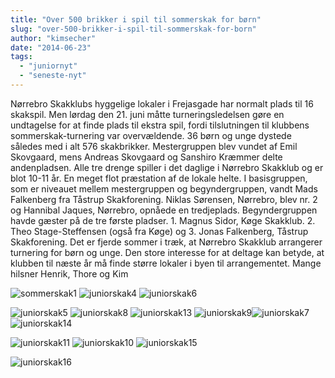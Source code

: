 ```yaml
---
title: "Over 500 brikker i spil til sommerskak for børn"
slug: "over-500-brikker-i-spil-til-sommerskak-for-born"
author: "kimsecher"
date: "2014-06-23"
tags: 
  - "juniornyt"
  - "seneste-nyt"
---
```


Nørrebro Skakklubs hyggelige lokaler i Frejasgade har normalt plads til 16 skakspil. Men lørdag den 21. juni måtte turneringsledelsen gøre en undtagelse for at finde plads til ekstra spil, fordi tilslutningen til klubbens sommerskak-turnering var overvældende. 36 børn og unge dystede således med i alt 576 skakbrikker. Mestergruppen blev vundet af Emil Skovgaard, mens Andreas Skovgaard og Sanshiro Kræmmer delte andenpladsen. Alle tre drenge spiller i det daglige i Nørrebro Skakklub og er blot 10-11 år. En meget flot præstation af de lokale helte. I basisgruppen, som er niveauet mellem mestergruppen og begyndergruppen, vandt Mads Falkenberg fra Tåstrup Skakforening. Niklas Sørensen, Nørrebro, blev nr. 2 og Hannibal Jaques, Nørrebro, opnåede en tredjeplads. Begyndergruppen havde gæster på de tre første pladser. 1. Magnus Sidor, Køge Skakklub. 2. Theo Stage-Steffensen (også fra Køge) og 3. Jonas Falkenberg, Tåstrup Skakforening. Det er fjerde sommer i træk, at Nørrebro Skakklub arrangerer turnering for børn og unge. Den store interesse for at deltage kan betyde, at klubben til næste år må finde større lokaler i byen til arrangementet. Mange hilsner Henrik, Thore og Kim

![sommerskak1](/images/sommerskak1-300x179.jpg) ![juniorskak4](/images/juniorskak4-300x201.jpg) ![juniorskak6](/images/juniorskak6-300x212.jpg)

![juniorskak5](/images/juniorskak5-300x164.jpg) ![juniorskak8](/images/juniorskak8-300x173.jpg) ![juniorskak13](/images/juniorskak13-300x262.jpg) ![juniorskak9](/images/juniorskak9-300x152.jpg)![juniorskak7](/images/juniorskak7-300x140.jpg)![juniorskak14](/images/juniorskak14-300x178.jpg)

![juniorskak11](/images/juniorskak11-300x219.jpg) ![juniorskak10](/images/juniorskak10-300x208.jpg) ![juniorskak15](/images/juniorskak15-300x225.jpg)

![juniorskak16](/images/juniorskak16-236x300.jpg)
